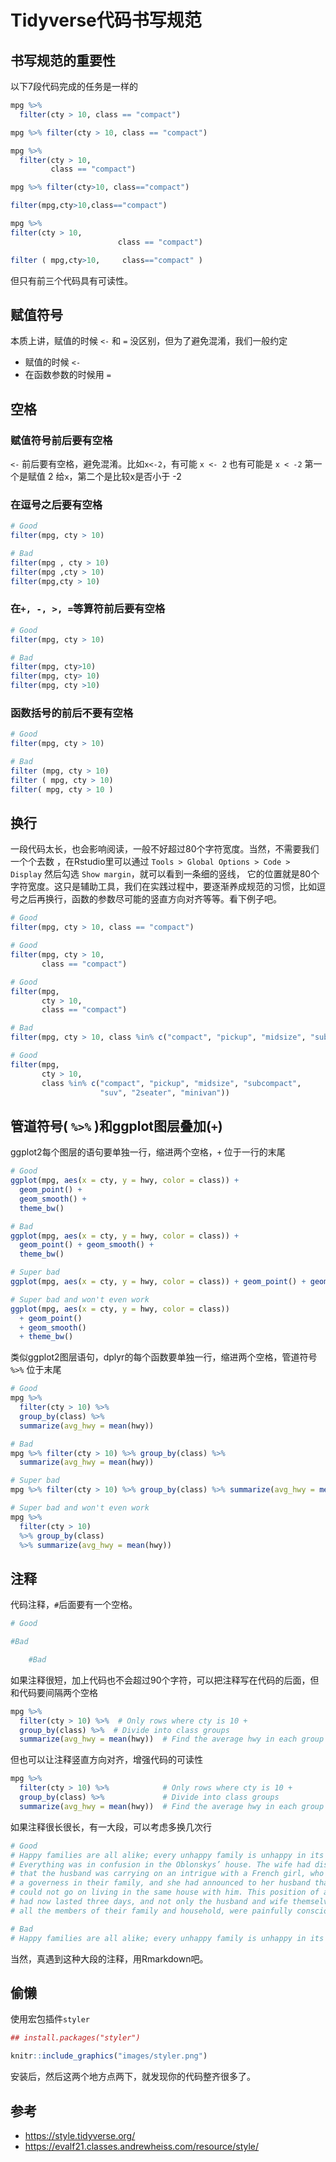 # Tidyverse代码书写规范 {#tidyverse-styler}


## 书写规范的重要性

以下7段代码完成的任务是一样的
```r
mpg %>% 
  filter(cty > 10, class == "compact")

mpg %>% filter(cty > 10, class == "compact")

mpg %>% 
  filter(cty > 10, 
         class == "compact")

mpg %>% filter(cty>10, class=="compact")

filter(mpg,cty>10,class=="compact")

mpg %>% 
filter(cty > 10, 
                        class == "compact")

filter ( mpg,cty>10,     class=="compact" )
```

但只有前三个代码具有可读性。


## 赋值符号

本质上讲，赋值的时候 `<-` 和 `=` 没区别，但为了避免混淆，我们一般约定

- 赋值的时候 `<-`
- 在函数参数的时候用 `=` 



## 空格

### 赋值符号前后要有空格

`<-` 前后要有空格，避免混淆。比如`x<-2`，有可能 `x <- 2` 也有可能是 `x < -2`
第一个是赋值 2 给`x`，第二个是比较x是否小于 -2

### 在逗号之后要有空格
```r
# Good
filter(mpg, cty > 10)

# Bad
filter(mpg , cty > 10)
filter(mpg ,cty > 10)
filter(mpg,cty > 10)
```


### 在`+, -, >, =`等算符前后要有空格
```r
# Good
filter(mpg, cty > 10)

# Bad
filter(mpg, cty>10)
filter(mpg, cty> 10)
filter(mpg, cty >10)
```

### 函数括号的前后不要有空格
```r
# Good
filter(mpg, cty > 10)

# Bad
filter (mpg, cty > 10)
filter ( mpg, cty > 10)
filter( mpg, cty > 10 )
```

## 换行

一段代码太长，也会影响阅读，一般不好超过80个字符宽度。当然，不需要我们一个个去数
，在Rstudio里可以通过 `Tools > Global Options > Code > Display` 然后勾选 `Show margin`，就可以看到一条细的竖线， 它的位置就是80个字符宽度。这只是辅助工具，我们在实践过程中，要逐渐养成规范的习惯，比如逗号之后再换行，函数的参数尽可能的竖直方向对齐等等。看下例子吧。

```r
# Good
filter(mpg, cty > 10, class == "compact")

# Good
filter(mpg, cty > 10, 
       class == "compact")

# Good
filter(mpg,
       cty > 10,
       class == "compact")

# Bad
filter(mpg, cty > 10, class %in% c("compact", "pickup", "midsize", "subcompact", "suv", "2seater", "minivan"))

# Good
filter(mpg, 
       cty > 10, 
       class %in% c("compact", "pickup", "midsize", "subcompact", 
                    "suv", "2seater", "minivan"))
```


## 管道符号( `%>%` )和ggplot图层叠加(`+`)

ggplot2每个图层的语句要单独一行，缩进两个空格，`+` 位于一行的末尾

```r
# Good
ggplot(mpg, aes(x = cty, y = hwy, color = class)) +
  geom_point() +
  geom_smooth() +
  theme_bw()

# Bad
ggplot(mpg, aes(x = cty, y = hwy, color = class)) +
  geom_point() + geom_smooth() +
  theme_bw()

# Super bad
ggplot(mpg, aes(x = cty, y = hwy, color = class)) + geom_point() + geom_smooth() + theme_bw()

# Super bad and won't even work
ggplot(mpg, aes(x = cty, y = hwy, color = class))
  + geom_point()
  + geom_smooth() 
  + theme_bw()
```


类似ggplot2图层语句，dplyr的每个函数要单独一行，缩进两个空格，管道符号 `%>%` 位于末尾


```r
# Good
mpg %>% 
  filter(cty > 10) %>% 
  group_by(class) %>% 
  summarize(avg_hwy = mean(hwy))

# Bad
mpg %>% filter(cty > 10) %>% group_by(class) %>% 
  summarize(avg_hwy = mean(hwy))

# Super bad
mpg %>% filter(cty > 10) %>% group_by(class) %>% summarize(avg_hwy = mean(hwy))

# Super bad and won't even work
mpg %>% 
  filter(cty > 10)
  %>% group_by(class)
  %>% summarize(avg_hwy = mean(hwy))
```



## 注释
代码注释，`#`后面要有一个空格。
```r
# Good

#Bad

    #Bad
```


如果注释很短，加上代码也不会超过90个字符，可以把注释写在代码的后面，但和代码要间隔两个空格
```r
mpg %>% 
  filter(cty > 10) %>%  # Only rows where cty is 10 +
  group_by(class) %>%  # Divide into class groups
  summarize(avg_hwy = mean(hwy))  # Find the average hwy in each group
```

但也可以让注释竖直方向对齐，增强代码的可读性
```r
mpg %>% 
  filter(cty > 10) %>%            # Only rows where cty is 10 +
  group_by(class) %>%             # Divide into class groups
  summarize(avg_hwy = mean(hwy))  # Find the average hwy in each group
```

如果注释很长很长，有一大段，可以考虑多换几次行
```r
# Good
# Happy families are all alike; every unhappy family is unhappy in its own way.
# Everything was in confusion in the Oblonskys’ house. The wife had discovered
# that the husband was carrying on an intrigue with a French girl, who had been
# a governess in their family, and she had announced to her husband that she
# could not go on living in the same house with him. This position of affairs
# had now lasted three days, and not only the husband and wife themselves, but
# all the members of their family and household, were painfully conscious of it.

# Bad
# Happy families are all alike; every unhappy family is unhappy in its own way. Everything was in confusion in the Oblonskys’ house. The wife had discovered that the husband was carrying on an intrigue with a French girl, who had been a governess in their family, and she had announced to her husband that she could not go on living in the same house with him. This position of affairs had now lasted three days, and not only the husband and wife themselves, but all the members of their family and household, were painfully conscious of it.
```

当然，真遇到这种大段的注释，用Rmarkdown吧。

## 偷懒

使用宏包插件`styler`
```r
## install.packages("styler")
```


```r
knitr::include_graphics("images/styler.png")
```

安装后，然后这两个地方点两下，就发现你的代码整齐很多了。


## 参考

- <https://style.tidyverse.org/>
- <https://evalf21.classes.andrewheiss.com/resource/style/>
